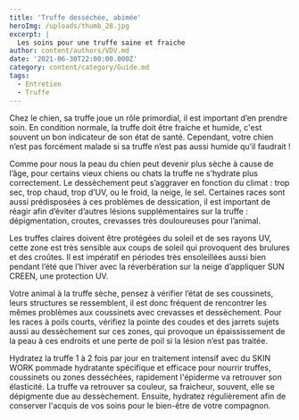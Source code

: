 ```yaml
---
title: 'Truffe desséchée, abimée'
heroImg: /uploads/thumb_28.jpg
excerpt: |
  Les soins pour une truffe saine et fraiche
author: content/authors/VDV.md
date: '2021-06-30T22:00:00.000Z'
category: content/category/Guide.md
tags:
  - Entretien
  - Truffe
---
```


Chez le chien, sa truffe joue un rôle primordial, il est important d’en prendre soin. En condition normale, la truffe doit être fraiche et humide, c'est souvent un bon indicateur de son état de santé. Cependant, votre chien n’est pas forcément malade si sa truffe n’est pas aussi humide qu’il faudrait !

Comme pour nous la peau du chien peut devenir plus sèche à cause de l’âge, pour certains vieux chiens ou chats la truffe ne s’hydrate plus correctement. Le dessèchement peut s’aggraver en fonction du climat : trop sec, trop chaud, trop d’UV, ou le froid, la neige, le sel. Certaines races sont aussi prédisposées à ces problèmes de dessication, il est important de réagir afin d’éviter d’autres lésions supplémentaires sur la truffe : dépigmentation, croutes, crevasses très douloureuses pour l’animal.

Les truffes claires doivent être protégées du soleil et de ses rayons UV, cette zone est très sensible aux coups de soleil qui provoquent des brulures et des croûtes. Il est impératif en périodes très ensoleillées aussi bien pendant l’été que l’hiver avec la réverbération sur la neige d’appliquer SUN CREEN, une protection UV.

Votre animal à la truffe sèche, pensez à vérifier l’état de ses coussinets, leurs structures se ressemblent, il est donc fréquent de rencontrer les mêmes problèmes aux coussinets avec crevasses et dessèchement. Pour les races à poils courts, vérifiez la pointe des coudes et des jarrets sujets aussi au dessèchement sur ces zones, qui provoque un épaississement de la peau à ces endroits et une perte de poil si la lésion n’est pas traitée.

Hydratez la truffe 1 à 2 fois par jour en traitement intensif avec du SKIN WORK pommade hydratante spécifique et efficace pour nourrir truffes, coussinets ou zones desséchées, rapidement l'épiderme va retrouver son élasticité. La truffe va retrouver sa couleur, sa fraicheur, souvent, elle se dépigmente due au dessèchement. Ensuite, hydratez régulièrement afin de conserver l'acquis de vos soins pour le bien-être de votre compagnon. 

<Youtube id="l_RKOvRxPy8" />

